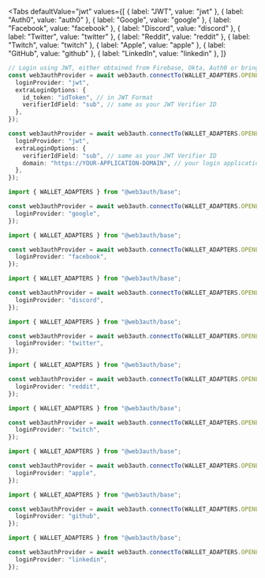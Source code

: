 
<Tabs
  defaultValue="jwt"
  values={[
    { label: "JWT", value: "jwt" },
    { label: "Auth0", value: "auth0" },
    { label: "Google", value: "google" },
    { label: "Facebook", value: "facebook" },
    { label: "Discord", value: "discord" },
    { label: "Twitter", value: "twitter" },
    { label: "Reddit", value: "reddit" },
    { label: "Twitch", value: "twitch" },
    { label: "Apple", value: "apple" },
    { label: "GitHub", value: "github" },
    { label: "LinkedIn", value: "linkedin" },
  ]}
>

<TabItem value="jwt">

```ts
// Login using JWT, either obtained from Firebase, Okta, Auth0 or bring your own JWT.
const web3authProvider = await web3auth.connectTo(WALLET_ADAPTERS.OPENLOGIN, {
  loginProvider: "jwt",
  extraLoginOptions: {
    id_token: "idToken", // in JWT Format
    verifierIdField: "sub", // same as your JWT Verifier ID
  },
});
```

</TabItem>

<TabItem value="auth0">

```ts
const web3authProvider = await web3auth.connectTo(WALLET_ADAPTERS.OPENLOGIN, {
  loginProvider: "jwt",
  extraLoginOptions: {
    verifierIdField: "sub", // same as your JWT Verifier ID
    domain: "https://YOUR-APPLICATION-DOMAIN", // your login application domain, if using Auth0, use the Auth0 domain
  },
});
```

</TabItem>

<TabItem value="google">

```ts
import { WALLET_ADAPTERS } from "@web3auth/base";

const web3authProvider = await web3auth.connectTo(WALLET_ADAPTERS.OPENLOGIN, {
  loginProvider: "google",
});
```

</TabItem>

<TabItem value="facebook">

```ts
import { WALLET_ADAPTERS } from "@web3auth/base";

const web3authProvider = await web3auth.connectTo(WALLET_ADAPTERS.OPENLOGIN, {
  loginProvider: "facebook",
});
```

</TabItem>

<TabItem value="discord">

```ts
import { WALLET_ADAPTERS } from "@web3auth/base";

const web3authProvider = await web3auth.connectTo(WALLET_ADAPTERS.OPENLOGIN, {
  loginProvider: "discord",
});
```

</TabItem>

<TabItem value="twitter">

```ts
import { WALLET_ADAPTERS } from "@web3auth/base";

const web3authProvider = await web3auth.connectTo(WALLET_ADAPTERS.OPENLOGIN, {
  loginProvider: "twitter",
});
```

</TabItem>

<TabItem value="reddit">

```ts
import { WALLET_ADAPTERS } from "@web3auth/base";

const web3authProvider = await web3auth.connectTo(WALLET_ADAPTERS.OPENLOGIN, {
  loginProvider: "reddit",
});
```

</TabItem>

<TabItem value="twitch">

```ts
import { WALLET_ADAPTERS } from "@web3auth/base";

const web3authProvider = await web3auth.connectTo(WALLET_ADAPTERS.OPENLOGIN, {
  loginProvider: "twitch",
});
```

</TabItem>

<TabItem value="apple">

```ts
import { WALLET_ADAPTERS } from "@web3auth/base";

const web3authProvider = await web3auth.connectTo(WALLET_ADAPTERS.OPENLOGIN, {
  loginProvider: "apple",
});
```

</TabItem>

<TabItem value="github">

```ts
import { WALLET_ADAPTERS } from "@web3auth/base";

const web3authProvider = await web3auth.connectTo(WALLET_ADAPTERS.OPENLOGIN, {
  loginProvider: "github",
});
```

</TabItem>

<TabItem value="linkedin">

```ts
import { WALLET_ADAPTERS } from "@web3auth/base";

const web3authProvider = await web3auth.connectTo(WALLET_ADAPTERS.OPENLOGIN, {
  loginProvider: "linkedin",
});
```

</TabItem>

</Tabs>
